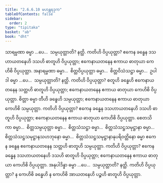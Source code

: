 ```yaml
---
title: "2.6.6.10 မဟန္တရဒုက"
tableOfContents: false
sidebar:
  order: 2
type: "tipitaka"
basket: "ab"
book: "dht"
---
```



<DynamicBreadcrumb />

<Division number="289" book="dht">

<Paragraph number="366" book="dht">
သာရမ္မဏာ ဓမ္မာ …ပေ…  သမ္ပယုတ္တာတိ? နတ္ထိ. ကတိဟိ ဝိပ္ပယုတ္တာ? ဧကေန ခန္ဓေန ဒသဟာယတနေဟိ ဒသဟိ ဓာတူဟိ ဝိပ္ပယုတ္တာ; ဧကေနာယတနေန ဧကာယ ဓာတုယာ ကေဟိစိ ဝိပ္ပယုတ္တာ.
</Paragraph>

</Division>
<Division number="290" book="dht">

<Paragraph number="367" book="dht">
အနာရမ္မဏာ ဓမ္မာ…  စိတ္တဝိပ္ပယုတ္တာ ဓမ္မာ…  စိတ္တဝိသံသဋ္ဌာ ဓမ္မာ…  ဥပါဒါ ဓမ္မာ …ပေ…  သမ္ပယုတ္တာတိ? နတ္ထိ. ကတိဟိ ဝိပ္ပယုတ္တာ? စတူဟိ ခန္ဓေဟိ ဧကေနာယတနေန သတ္တဟိ ဓာတူဟိ ဝိပ္ပယုတ္တာ; ဧကေနာယတနေန ဧကာယ ဓာတုယာ ကေဟိစိ ဝိပ္ပယုတ္တာ.
</Paragraph>

</Division>
<Division number="291" book="dht">

<Paragraph number="368" book="dht">
စိတ္တာ ဓမ္မာ တီဟိ ခန္ဓေဟိ သမ္ပယုတ္တာ; ဧကေနာယတနေန ဧကာယ ဓာတုယာ ကေဟိစိ သမ္ပယုတ္တာ. ကတိဟိ ဝိပ္ပယုတ္တာ? ဧကေန ခန္ဓေန ဒသဟာယတနေဟိ ဒသဟိ ဓာတူဟိ ဝိပ္ပယုတ္တာ; ဧကေနာယတနေန ဧကာယ ဓာတုယာ ကေဟိစိ ဝိပ္ပယုတ္တာ.
</Paragraph>

</Division>
<Division number="292" book="dht">

<Paragraph number="369" book="dht">
စေတသိကာ ဓမ္မာ…  စိတ္တသမ္ပယုတ္တာ ဓမ္မာ…  စိတ္တသံသဋ္ဌာ ဓမ္မာ…  စိတ္တသံသဋ္ဌသမုဋ္ဌာနာ ဓမ္မာ…  စိတ္တသံသဋ္ဌသမုဋ္ဌာနသဟဘုနော ဓမ္မာ…  စိတ္တသံသဋ္ဌသမုဋ္ဌာနာနုပရိဝတ္တိနော ဓမ္မာ ဧကေန ခန္ဓေန ဧကေနာယတနေန သတ္တဟိ ဓာတူဟိ သမ္ပယုတ္တာ. ကတိဟိ ဝိပ္ပယုတ္တာ? ဧကေန ခန္ဓေန ဒသဟာယတနေဟိ ဒသဟိ ဓာတူဟိ ဝိပ္ပယုတ္တာ; ဧကေနာယတနေန ဧကာယ ဓာတုယာ ကေဟိစိ ဝိပ္ပယုတ္တာ.
</Paragraph>

</Division>
<Division number="293" book="dht">

<Paragraph number="370" book="dht">
အနုပါဒိန္နာ ဓမ္မာ …ပေ…  သမ္ပယုတ္တာတိ? နတ္ထိ. ကတိဟိ ဝိပ္ပယုတ္တာ? န ကေဟိစိ ခန္ဓေဟိ န ကေဟိစိ အာယတနေဟိ ပဉ္စဟိ ဓာတူဟိ ဝိပ္ပယုတ္တာ.
</Paragraph>
</Division>